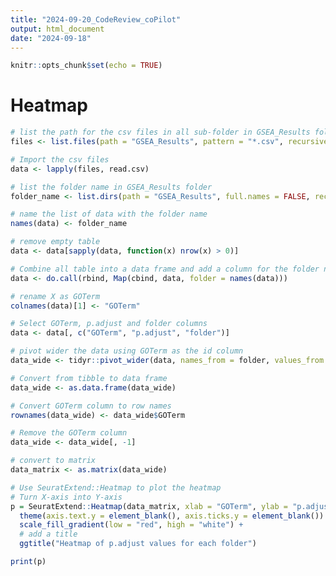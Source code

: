 ```yaml
---
title: "2024-09-20_CodeReview_coPilot"
output: html_document
date: "2024-09-18"
---
```


```r
knitr::opts_chunk$set(echo = TRUE)
```

# Heatmap

```r

# list the path for the csv files in all sub-folder in GSEA_Results folder
files <- list.files(path = "GSEA_Results", pattern = "*.csv", recursive = TRUE, full.names = TRUE)

# Import the csv files
data <- lapply(files, read.csv)

# list the folder name in GSEA_Results folder
folder_name <- list.dirs(path = "GSEA_Results", full.names = FALSE, recursive = FALSE)

# name the list of data with the folder name
names(data) <- folder_name

# remove empty table
data <- data[sapply(data, function(x) nrow(x) > 0)]

# Combine all table into a data frame and add a column for the folder name
data <- do.call(rbind, Map(cbind, data, folder = names(data)))

# rename X as GOTerm
colnames(data)[1] <- "GOTerm"

# Select GOTerm, p.adjust and folder columns
data <- data[, c("GOTerm", "p.adjust", "folder")]

# pivot wider the data using GOTerm as the id column
data_wide <- tidyr::pivot_wider(data, names_from = folder, values_from = p.adjust)

# Convert from tibble to data frame
data_wide <- as.data.frame(data_wide)

# Convert GOTerm column to row names
rownames(data_wide) <- data_wide$GOTerm

# Remove the GOTerm column
data_wide <- data_wide[, -1]

# convert to matrix
data_matrix <- as.matrix(data_wide)

# Use SeuratExtend::Heatmap to plot the heatmap
# Turn X-axis into Y-axis
p = SeuratExtend::Heatmap(data_matrix, xlab = "GOTerm", ylab = "p.adjust", main = "Heatmap of p.adjust values for each folder", xaxis = "y", yaxis = "x") +
  theme(axis.text.y = element_blank(), axis.ticks.y = element_blank()) +
  scale_fill_gradient(low = "red", high = "white") +
  # add a title
  ggtitle("Heatmap of p.adjust values for each folder")

print(p)
```


